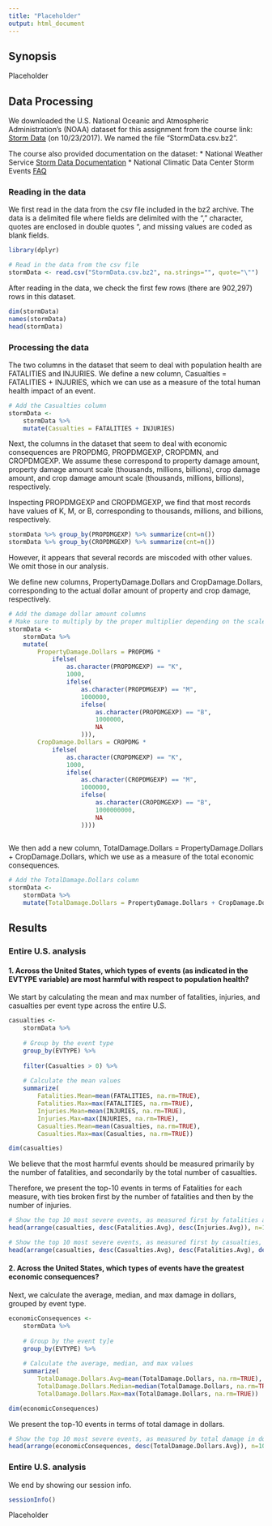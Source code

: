 ```yaml
---
title: "Placeholder"
output: html_document
---
```


## Synopsis

Placeholder

## Data Processing

We downloaded the U.S. National Oceanic and Atmospheric Administration's (NOAA) dataset for this assignment from the course link:
[Storm Data](https://d396qusza40orc.cloudfront.net/repdata%2Fdata%2FStormData.csv.bz2) (on 10/23/2017). We named the file "StormData.csv.bz2".

The course also provided documentation on the dataset:
* National Weather Service [Storm Data Documentation](https://d396qusza40orc.cloudfront.net/repdata%2Fpeer2_doc%2Fpd01016005curr.pdf)
* National Climatic Data Center Storm Events [FAQ](https://d396qusza40orc.cloudfront.net/repdata%2Fpeer2_doc%2FNCDC%20Storm%20Events-FAQ%20Page.pdf)

### Reading in the data

We first read in the data from the csv file included in the bz2 archive. The data is a delimited file where fields are delimited with the "," character, quotes are enclosed in double quotes ", and missing values are coded as blank fields.

```r
library(dplyr)
```
```r
# Read in the data from the csv file
stormData <- read.csv("StormData.csv.bz2", na.strings="", quote="\"")
```

After reading in the data, we check the first few rows (there are 902,297) rows in this dataset.

```r
dim(stormData)
names(stormData)
head(stormData)
```

### Processing the data

The two columns in the dataset that seem to deal with population health are FATALITIES and INJURIES. We define a new column, Casualties = FATALITIES + INJURIES, which we can use as a measure of the total human health impact of an event.

```r
# Add the Casualties column
stormData <- 
    stormData %>%
    mutate(Casualties = FATALITIES + INJURIES)
```

Next, the columns in the dataset that seem to deal with economic consequences are PROPDMG, PROPDMGEXP, CROPDMN, and CROPDMGEXP. We assume these correspond to property damage amount, property damage amount scale (thousands, millions, billions), crop damage amount, and crop damage amount scale (thousands, millions, billions), respectively.

Inspecting PROPDMGEXP and CROPDMGEXP, we find that most records have values of K, M, or B, corresponding to thousands, millions, and billions, respectively.

```r
stormData %>% group_by(PROPDMGEXP) %>% summarize(cnt=n())
stormData %>% group_by(CROPDMGEXP) %>% summarize(cnt=n())
```

However, it appears that several records are miscoded with other values. We omit those in our analysis.

We define new columns, PropertyDamage.Dollars and CropDamage.Dollars, corresponding to the actual dollar amount of property and crop damage, respectively.

```r
# Add the damage dollar amount columns
# Make sure to multiply by the proper multiplier depending on the scale
stormData <-
    stormData %>%
    mutate(
        PropertyDamage.Dollars = PROPDMG * 
            ifelse(
                as.character(PROPDMGEXP) == "K",
                1000,
                ifelse(
                    as.character(PROPDMGEXP) == "M",
                    1000000,
                    ifelse(
                        as.character(PROPDMGEXP) == "B",
                        1000000,
                        NA
                    ))),
        CropDamage.Dollars = CROPDMG *
            ifelse(
                as.character(CROPDMGEXP) == "K",
                1000,
                ifelse(
                    as.character(CROPDMGEXP) == "M",
                    1000000,
                    ifelse(
                        as.character(CROPDMGEXP) == "B",
                        1000000000,
                        NA
                    ))))
        
```

We then add a new column, TotalDamage.Dollars = PropertyDamage.Dollars + CropDamage.Dollars, which we use as a measure of the total economic consequences.

```r
# Add the TotalDamage.Dollars column
stormData <- 
    stormData %>%
    mutate(TotalDamage.Dollars = PropertyDamage.Dollars + CropDamage.Dollars)
```

## Results

### Entire U.S. analysis 

#### 1. Across the United States, which types of events (as indicated in the EVTYPE variable) are most harmful with respect to population health?

We start by calculating the mean and max number of fatalities, injuries, and casualties per event type across the entire U.S.

```r

casualties <-
    stormData %>% 
    
    # Group by the event type
    group_by(EVTYPE) %>%
    
    filter(Casualties > 0) %>%
    
    # Calculate the mean values
    summarize(
        Fatalities.Mean=mean(FATALITIES, na.rm=TRUE),
        Fatalities.Max=max(FATALITIES, na.rm=TRUE),
        Injuries.Mean=mean(INJURIES, na.rm=TRUE),
        Injuries.Max=max(INJURIES, na.rm=TRUE),
        Casualties.Mean=mean(Casualties, na.rm=TRUE),
        Casualties.Max=max(Casualties, na.rm=TRUE))

dim(casualties)
```

We believe that the most harmful events should be measured primarily by the number of fatalities, and secondarily by the total number of casualties. 

Therefore, we present the top-10 events in terms of Fatalities for each measure, with ties broken first by the number of fatalities and then by the number of injuries.

```r
# Show the top 10 most severe events, as measured first by fatalities and then by injuries
head(arrange(casualties, desc(Fatalities.Avg), desc(Injuries.Avg)), n=10)
```

```r
# Show the top 10 most severe events, as measured first by casualties, and then by fatalities
head(arrange(casualties, desc(Casualties.Avg), desc(Fatalities.Avg), desc(Injuries.Avg)), n=10)
```

#### 2. Across the United States, which types of events have the greatest economic consequences?





Next, we calculate the average, median, and max damage in dollars, grouped by event type.

```r
economicConsequences <-
    stormData %>% 
    
    # Group by the event ty]e
    group_by(EVTYPE) %>%
    
    # Calculate the average, median, and max values
    summarize(
        TotalDamage.Dollars.Avg=mean(TotalDamage.Dollars, na.rm=TRUE),
        TotalDamage.Dollars.Median=median(TotalDamage.Dollars, na.rm=TRUE),
        TotalDamage.Dollars.Max=max(TotalDamage.Dollars, na.rm=TRUE))

dim(economicConsequences)
```

We present the top-10 events in terms of total damage in dollars.

```r
# Show the top 10 most severe events, as measured by total damage in dollars
head(arrange(economicConsequences, desc(TotalDamage.Dollars.Avg)), n=10)
```

### Entire U.S. analysis

We end by showing our session info.
```r
sessionInfo()
```

Placeholder
